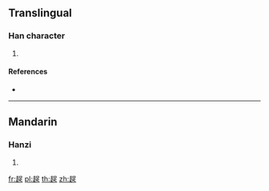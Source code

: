 {{character info/new}}
==Translingual==

===Han character===
{{Han char|rn=156|rad=走|as=07|sn=14|four=|canj=GORYO}}

# {{defn|Han|sort=走07}}

====References====
* {{Han ref|kx=1217.320|dkj=37153|dj=1686.210|hdz=53489.050|uh=8D97|ud=36247}}

----

==Mandarin==

===Hanzi===
{{cmn-hanzi|pin=[[cù]] ([[cu4]])|wg=ts'u<sup>4</sup>}}

# {{defn|lang=cmn|sort=走07}}

[[fr:趗]]
[[pl:趗]]
[[th:趗]]
[[zh:趗]]
